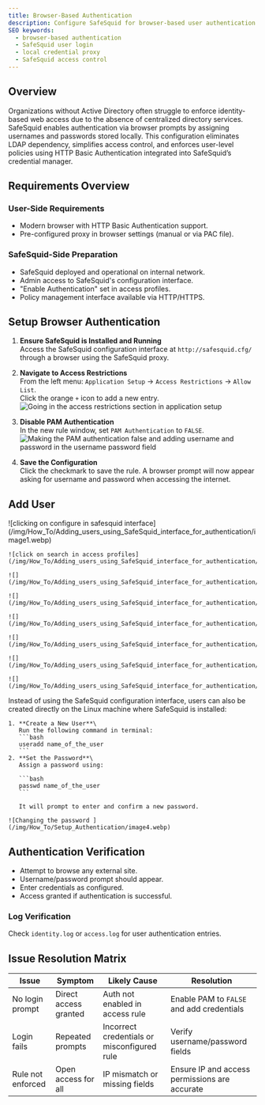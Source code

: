 ```yaml
---
title: Browser-Based Authentication
description: Configure SafeSquid for browser-based user authentication without Active Directory using local credential storage.
SEO keywords:
  - browser-based authentication
  - SafeSquid user login
  - local credential proxy
  - SafeSquid access control
---
```



## Overview

Organizations without Active Directory often struggle to enforce identity-based web access due to the absence of centralized directory services. SafeSquid enables authentication via browser prompts by assigning usernames and passwords stored locally. This configuration eliminates LDAP dependency, simplifies access control, and enforces user-level policies using HTTP Basic Authentication integrated into SafeSquid’s credential manager.

## Requirements Overview

### User-Side Requirements

- Modern browser with HTTP Basic Authentication support.
- Pre-configured proxy in browser settings (manual or via PAC file).

### SafeSquid-Side Preparation

- SafeSquid deployed and operational on internal network.
- Admin access to SafeSquid's configuration interface.
- "Enable Authentication" set in access profiles.
- Policy management interface available via HTTP/HTTPS.

## Setup Browser Authentication

1. **Ensure SafeSquid is Installed and Running**\
   Access the SafeSquid configuration interface at `http://safesquid.cfg/` through a browser using the SafeSquid proxy.

2. **Navigate to Access Restrictions**\
   From the left menu: `Application Setup` → `Access Restrictions` → `Allow List`.\
   Click the orange `+` icon to add a new entry.\
   ![Going in the access restrictions section in application setup](/img/How_To/Setup_Authentication/image2.webp)

3. **Disable PAM Authentication**\
   In the new rule window, set `PAM Authentication` to `FALSE`.\
   ![Making the PAM authentication false and adding username and password in the username password field](/img/How_To/Setup_Authentication/image3.webp)

4. **Save the Configuration**\
   Click the checkmark to save the rule. A browser prompt will now appear asking for username and password when accessing the internet.

## Add User

<Tabs>
  <TabItem
    value="From SafeSquid Interface"
    label="From SafeSquid Interface"
    default
  >
    ![clicking on configure in safesquid interface](/img/How_To/Adding_users_using_SafeSquid_interface_for_authentication/image1.webp)

    ![click on search in access profiles](/img/How_To/Adding_users_using_SafeSquid_interface_for_authentication/image2.webp)

    ![](/img/How_To/Adding_users_using_SafeSquid_interface_for_authentication/image4.webp)

    ![](/img/How_To/Adding_users_using_SafeSquid_interface_for_authentication/image6.webp)

    ![](/img/How_To/Adding_users_using_SafeSquid_interface_for_authentication/image8.webp)

    ![](/img/How_To/Adding_users_using_SafeSquid_interface_for_authentication/image10.webp)

    ![](/img/How_To/Adding_users_using_SafeSquid_interface_for_authentication/image12.webp)

    ![](/img/How_To/Adding_users_using_SafeSquid_interface_for_authentication/image14.webp)
  </TabItem>

  <TabItem value="From Linux Terminal" label="From Linux Terminal" default>
    Instead of using the SafeSquid configuration interface, users can also be created directly on the Linux machine where SafeSquid is installed:

    1. **Create a New User**\
       Run the following command in terminal:
       ```bash
       useradd name_of_the_user
       ```
    2. **Set the Password**\
       Assign a password using:

       ```bash
       passwd name_of_the_user
       ```

       It will prompt to enter and confirm a new password.

    ![Changing the password ](/img/How_To/Setup_Authentication/image4.webp)
  </TabItem>
</Tabs>

## Authentication Verification

- Attempt to browse any external site.
- Username/password prompt should appear.
- Enter credentials as configured.
- Access granted if authentication is successful.

### Log Verification

Check `identity.log` or `access.log` for user authentication entries.

## Issue Resolution Matrix

| Issue             | Symptom               | Likely Cause                                | Resolution                                    |
| ----------------- | --------------------- | ------------------------------------------- | --------------------------------------------- |
| No login prompt   | Direct access granted | Auth not enabled in access rule             | Enable PAM to `FALSE` and add credentials     |
| Login fails       | Repeated prompts      | Incorrect credentials or misconfigured rule | Verify username/password fields               |
| Rule not enforced | Open access for all   | IP mismatch or missing fields               | Ensure IP and access permissions are accurate |
